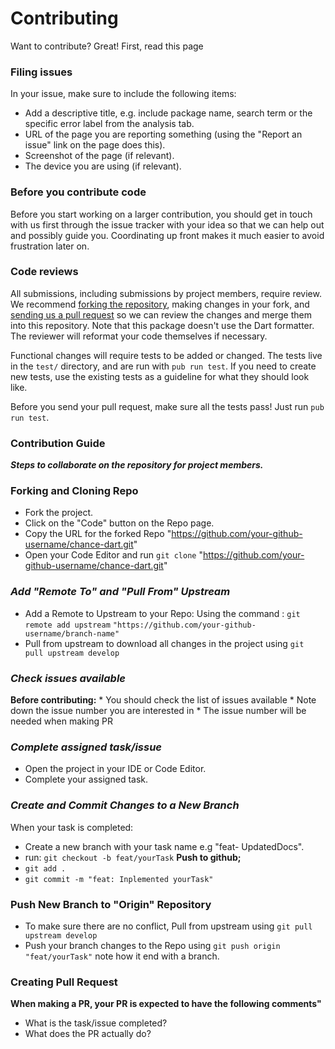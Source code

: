 # Contributing

Want to contribute? Great! First, read this page

### Filing issues

In your issue, make sure to include the following items:

- Add a descriptive title, e.g. include package name, search term or the specific error label from the analysis tab.
- URL of the page you are reporting something (using the "Report an issue" link on the page does this).
- Screenshot of the page (if relevant).
- The device you are using (if relevant).

### Before you contribute code

Before you start working on a larger contribution, you should get in touch with
us first through the issue tracker with your idea so that we can help out and
possibly guide you. Coordinating up front makes it much easier to avoid
frustration later on.

### Code reviews

All submissions, including submissions by project members, require review. We
recommend [forking the repository][fork], making changes in your fork, and
[sending us a pull request][pr] so we can review the changes and merge them into
this repository. Note that this package doesn't use the Dart formatter. The
reviewer will reformat your code themselves if necessary.

[fork]: https://help.github.com/articles/about-forks/
[pr]: https://help.github.com/articles/creating-a-pull-request/

Functional changes will require tests to be added or changed. The tests live in
the `test/` directory, and are run with `pub run test`. If you need to create
new tests, use the existing tests as a guideline for what they should look like.

Before you send your pull request, make sure all the tests pass! Just run
`pub run test`.

### Contribution Guide
  **_Steps to collaborate on the repository for project members._**
  ### Forking and Cloning Repo
  * Fork the project.  
  * Click on the "Code" button on the Repo page.
  * Copy the URL for the forked Repo "https://github.com/your-github-username/chance-dart.git"
  * Open your Code Editor and  run `git clone` "https://github.com/your-github-username/chance-dart.git"
  
  ### _Add "Remote To" and "Pull From" Upstream_
  * Add a Remote to Upstream to your Repo:
      Using the command : `git remote add upstream` ` "https://github.com/your-github-username/branch-name" ` 
  * Pull from upstream to download all changes in the project using `git pull upstream develop`

  ### _Check issues available_
  **Before contributing:**
    * You should check the list of issues available
    * Note down the issue number you are interested in
    * The issue number will be needed when making PR

  ### _Complete assigned task/issue_
  * Open the project in your IDE or Code Editor.
  * Complete your assigned task.


  ### _Create and Commit Changes to a New Branch_
  When your task is completed:
  * Create a new branch with your task name e.g "feat- UpdatedDocs". 
  * run: `git checkout -b feat/yourTask`
  **Push to github;**
  * `git add .`
  * `git commit -m "feat: Inplemented yourTask"`
  
  ### Push New Branch to "Origin" Repository
  * To make sure there are no conflict, Pull from upstream using `git pull upstream develop`
  * Push your branch changes to the Repo using `git push origin "feat/yourTask"` note how it end with a branch.

  ### Creating Pull Request
  **When making a PR, your PR is expected to have the following comments"**
  * What is the task/issue completed?
  * What does the PR actually do?
